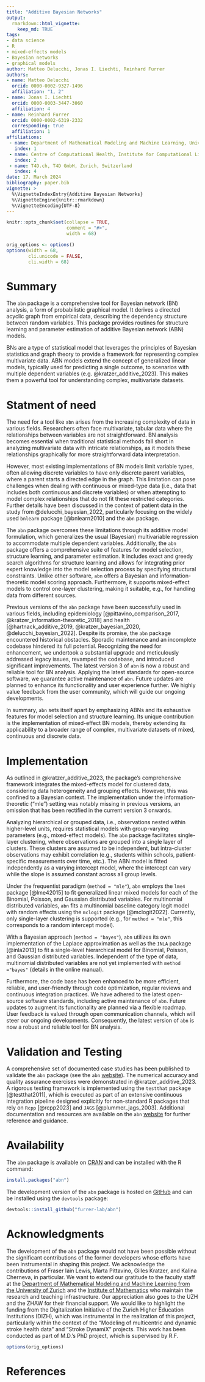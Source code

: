 ```yaml
---
title: "Additive Bayesian Networks"
output:
  rmarkdown::html_vignette:
    keep_md: TRUE
tags:
- data science
- R
- mixed-effects models
- Bayesian networks
- graphical models
author: Matteo Delucchi, Jonas I. Liechti, Reinhard Furrer
authors:
- name: Matteo Delucchi
  orcid: 0000-0002-9327-1496
  affiliation: "1, 2"
- name: Jonas I. Liechti
  orcid: 0000-0003-3447-3060
  affiliation: 4
- name: Reinhard Furrer
  orcid: 0000-0002-6319-2332
  corresponding: true
  affiliation: 1
affiliations:
 - name: Department of Mathematical Modeling and Machine Learning, University of Zurich, Zürich, Switzerland
   index: 1
 - name: Centre of Computational Health, Institute for Computational Life Sciences, Zurich University of Applied Sciences (ZHAW), Wädenswil, Switzerland
   index: 2
 - name: T4D.ch, T4D GmbH, Zurich, Switzerland
   index: 4
date: 17. March 2024
bibliography: paper.bib
vignette: >
  %\VignetteIndexEntry{Additive Bayesian Networks}
  %\VignetteEngine{knitr::rmarkdown}
  %\VignetteEncoding{UTF-8}
---
```


```r
knitr::opts_chunk$set(collapse = TRUE, 
                      comment = "#>", 
                      width = 68)

orig_options <- options()
options(width = 68, 
        cli.unicode = FALSE, 
        cli.width = 68)
```

# Summary
The `abn` package is a comprehensive tool for Bayesian network (BN) analysis, a form of probabilistic graphical model. 
It derives a directed acyclic graph from empirical data, describing the dependency structure between random variables. 
This package provides routines for structure learning and parameter estimation of additive Bayesian network (ABN) models.

BNs are a type of statistical model that leverages the principles of Bayesian statistics and graph theory to provide a framework for representing complex multivariate data. 
ABN models extend the concept of generalized linear models, typically used for predicting a single outcome, to scenarios with multiple dependent variables (e.g. @kratzer_additive_2023).
This makes them a powerful tool for understanding complex, multivariate datasets.

# Statment of need
The need for a tool like `abn` arises from the increasing complexity of data in various fields. 
Researchers often face multivariate, tabular data where the relationships between variables are not straightforward. 
BN analysis becomes essential when traditional statistical methods fall short in analyzing multivariate data with intricate relationships, as it models these relationships graphically for more straightforward data interpretation.

However, most existing implementations of BN models limit variable types, often allowing discrete variables to have only discrete parent variables, where a parent starts a directed edge in the graph.
This limitation can pose challenges when dealing with continuous or mixed-type data (i.e., data that includes both continuous and discrete variables) or when attempting to model complex relationships that do not fit these restricted categories.
Further details have been discussed in the context of patient data in the study from @delucchi_bayesian_2022, particularly focusing on the widely used `bnlearn` package [@bnlearn2010] and the `abn` package.

The `abn` package overcomes these limitations through its additive model formulation, which generalizes the usual (Bayesian) multivariable regression to accommodate multiple dependent variables.
Additionally, the `abn` package offers a comprehensive suite of features for model selection, structure learning, and parameter estimation.
It includes exact and greedy search algorithms for structure learning and allows for integrating prior expert knowledge into the model selection process by specifying structural constraints.
Unlike other software, `abn` offers a Bayesian and information-theoretic model scoring approach.
Furthermore, it supports mixed-effect models to control one-layer clustering, making it suitable, e.g., for handling data from different sources.

Previous versions of the `abn` package have been successfully used in various fields, including epidemiology [@pittavino_comparison_2017, @kratzer_information-theoretic_2018] and health [@hartnack_additive_2019, @kratzer_bayesian_2020, @delucchi_bayesian_2022].
Despite its promise, the `abn` package encountered historical obstacles.
Sporadic maintenance and an incomplete codebase hindered its full potential. 
Recognizing the need for enhancement, we undertook a substantial upgrade and meticulously addressed legacy issues, revamped the codebase, and introduced significant improvements. 
The latest version 3 of `abn` is now a robust and reliable tool for BN analysis.
Applying the latest standards for open-source software, we guarantee active maintenance of `abn`. 
Future updates are planned to enhance its functionality and user experience further. 
We highly value feedback from the user community, which will guide our ongoing developments.

In summary, `abn` sets itself apart by emphasizing ABNs and its exhaustive features for model selection and structure learning. 
Its unique contribution is the implementation of mixed-effect BN models, thereby extending its applicability to a broader range of complex, multivariate datasets of mixed, continuous and discrete data.

# Implementation
As outlined in @kratzer_additive_2023, the package's comprehensive framework integrates the mixed-effects model for clustered data, considering data heterogeneity and grouping effects.
However, this was confined to a Bayesian context. 
The implementation under the information-theoretic ("mle") setting was notably missing in previous versions, an omission that has been rectified in the current version 3 onwards.

Analyzing hierarchical or grouped data, i.e., observations nested within higher-level units, requires statistical models with group-varying parameters (e.g., mixed-effect models). 
The `abn` package facilitates single-layer clustering, where observations are grouped into a single layer of clusters. 
These clusters are assumed to be independent, but intra-cluster observations may exhibit correlation (e.g., students within schools, patient-specific measurements over time, etc.). 
The ABN model is fitted independently as a varying intercept model, where the intercept can vary while the slope is assumed constant across all group levels.

Under the frequentist paradigm (`method = "mle"`), `abn` employs the `lme4` package [@lme42015] to fit generalized linear mixed models for each of the Binomial, Poisson, and Gaussian distributed variables. 
For multinomial distributed variables, `abn` fits a multinomial baseline category logit model with random effects using the `mclogit` package [@mclogit2022]. 
Currently, only single-layer clustering is supported (e.g., for `method = "mle"`, this corresponds to a random intercept model).

With a Bayesian approach (`method = "bayes"`), `abn` utilizes its own implementation of the Laplace approximation as well as the `INLA` package [@inla2013] to fit a single-level hierarchical model for Binomial, Poisson, and Gaussian distributed variables. 
Independent of the type of data, multinomial distributed variables are not yet implemented with `method ="bayes"` (details in the online manual).

Furthermore, the code base has been enhanced to be more efficient, reliable, and user-friendly through code optimization, regular reviews and continuous integration practices. 
We have adhered to the latest open-source software standards, including active maintenance of `abn`. 
Future updates to augment its functionality are planned via a flexible roadmap.
User feedback is valued through open communication channels, which will steer our ongoing developments. 
Consequently, the latest version of `abn` is now a robust and reliable tool for BN analysis.

# Validation and Testing
A comprehensive set of documented case studies has been published to validate the `abn` package (see the `abn` [website](https://r-bayesian-networks.org/)).
The numerical accuracy and quality assurance exercises were demonstrated in @kratzer_additive_2023.
A rigorous testing framework is implemented using the `testthat` package [@testthat2011], which is executed as part of an extensive continuous integration pipeline designed explicitly for non-standard R packages that rely on `Rcpp` [@rcpp2023] and `JAGS` [@plummer_jags_2003].
Additional documentation and resources are available on the `abn` [website](https://r-bayesian-networks.org/) for further reference and guidance.

# Availability

The `abn` package is available on [CRAN](https://cran.r-project.org/package=abn) and can be installed with the R command:

```r
install.packages("abn")
```

The development version of the `abn` package is hosted on [GitHub](https://github.com/furrer-lab/abn) and can be installed using the `devtools` package:

```r
devtools::install_github("furrer-lab/abn")
```

# Acknowledgments

The development of the `abn` package would not have been possible without the significant contributions of the former developers whose efforts have been instrumental in shaping this project. 
We acknowledge the contributions of Fraser Iain Lewis, Marta Pittavino, Gilles Kratzer, and Kalina Cherneva, in particular.
We want to extend our gratitude to the faculty staff at the [Department of Mathematical Modeling and Machine Learning from the University of Zurich](https://dm3l.uzh.ch/home) and the [Institute of Mathematics](https://www.math.uzh.ch/home) who maintain the research and teaching infrastructure.
Our appreciation also goes to the UZH and the ZHAW for their financial support. 
We would like to highlight the funding from the Digitalization Initiative of the Zurich Higher Education Institutions (DIZH), which was instrumental in the realization of this project, particularly within the context of the "Modeling of multicentric and dynamic stroke health data" and "Stroke DynamiX" projects.
This work has been conducted as part of M.D.'s PhD project, which is supervised by R.F.

```r
options(orig_options)
```

# References
